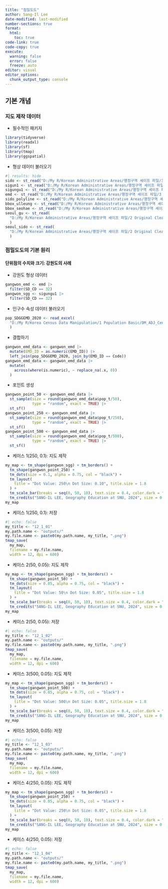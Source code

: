 ```yaml
---
title: "점밀도도"
author: Sang-Il Lee
date-modified: last-modified
number-sections: true
format: 
  html: 
    toc: true
code-link: true
code-copy: true
execute: 
  warning: false
  error: false
  freeze: auto
editor: visual
editor_options: 
  chunk_output_type: console
---
```


## 기본 개념

### 지도 제작 데이터

-   필수적인 패키지

```r
library(tidyverse) 
library(readxl) 
library(sf) 
library(tmap)
library(ggspatial)
```

-   형상 데이터 불러오기

```r
#| results: hide
sido <- st_read("D:/My R/Korean Administrative Areas/행정구역 셰이프 파일/3 Generalization/2020_2Q/SIDO_2020_2Q_GEN_0050.shp", options = "ENCODING=CP949")
sigun1 <- st_read("D:/My R/Korean Administrative Areas/행정구역 셰이프 파일/3 Generalization/2020_2Q/SIGUN1_2020_2Q_GEN_0050.shp", options = "ENCODING=CP949")
sigungu1 <- st_read("D:/My R/Korean Administrative Areas/행정구역 셰이프 파일/3 Generalization/2020_2Q/SIGUNGU1_2020_2Q_GEN_0050.shp", options = "ENCODING=CP949")
emd <- st_read("D:/My R/Korean Administrative Areas/행정구역 셰이프 파일/3 Generalization/2020_2Q/EMD_2020_2Q_GEN_0050.shp", options = "ENCODING=CP949")
sido_polyline <- st_read("D:/My R/Korean Administrative Areas/행정구역 셰이프 파일/3 Generalization/2020_2Q/SIDO_Polyline_2020_2Q_GEN_0050.shp", options = "ENCODING=CP949")
bbox_ulleung <- st_read("D:/My R/Korean Administrative Areas/행정구역 셰이프 파일/3 Generalization/2020_2Q/BBOX_Ulleung_2020_2Q_GEN_0050.shp", options = "ENCODING=CP949")
bbox_seohae <- st_read("D:/My R/Korean Administrative Areas/행정구역 셰이프 파일/3 Generalization/2020_2Q/BBOX_Seohae3_2020_2Q_GEN_0050.shp", options = "ENCODING=CP949")
seoul_gu <- st_read(
  "D:/My R/Korean Administrative Areas/행정구역 셰이프 파일/2 Original Cleaning/2021_4Q/SEOUL_GU_2021_4Q.shp", options = "ENCODING=CP949"
  ) 
seoul_sido <- st_read(
  "D:/My R/Korean Administrative Areas/행정구역 셰이프 파일/2 Original Cleaning/2021_4Q/SEOUL_SIDO_2021_4Q.shp", options = "ENCODING=CP949"
  )
```

### 점밀도도의 기본 원리

#### 단위점의 수치와 크기: 강원도의 사례

-   강원도 형상 데이터

```r
gangwon_emd <- emd |> 
  filter(SD_CD == 32)
gangwon_sgg <- sigungu1 |> 
  filter(SD_CD == 32)
```

-   인구수 속성 데이터 불러오기

```r
pop_SDGGEMD_2020 <- read_excel(
  "D:/My R/Korea Census Data Manipulation/1 Population Basic/DM_ADJ_Census_2020.xlsx", sheet = 1
  )
```

-   결합하기

```r
gangwon_emd_data <- gangwon_emd |> 
  mutate(EMD_ID = as.numeric(EMD_ID)) |> 
  left_join(pop_SDGGEMD_2020, join_by(EMD_ID == Code))
gangwon_emd_data <- gangwon_emd_data |> 
  mutate(
    across(where(is.numeric), ~ replace_na(.x, 0))
  )
```

-   포인트 생성

```r
gangwon_point_50 <- gangwon_emd_data |> 
  st_sample(size = round(gangwon_emd_data$pop_t/50), 
            type = "random", exact = TRUE) |> 
  st_sf()
gangwon_point_250 <- gangwon_emd_data |> 
  st_sample(size = round(gangwon_emd_data$pop_t/250), 
            type = "random", exact = TRUE) |> 
  st_sf()
gangwon_point_500 <- gangwon_emd_data |> 
  st_sample(size = round(gangwon_emd_data$pop_t/500), 
            type = "random", exact = TRUE) |> 
  st_sf()
```

-   케이스 1(250, 0.1): 지도 제작

```r
my_map <- tm_shape(gangwon_sgg) + tm_borders() +
  tm_shape(gangwon_point_250) + 
  tm_dots(size = 0.1, alpha = 0.75, col = "black") +
  tm_layout(
    title = "Dot Value: 250\n Dot Size: 0.10", title.size = 1.8
  ) +
  tm_scale_bar(breaks = seq(0, 50, 10), text.size = 0.4, color.dark = "gray60", position = c(0.025, 0.05)) +
  tm_credits("SANG-IL LEE, Geography Education at SNU, 2024", size = 0.8, position = c(0.025, 0.01))
my_map
```

-   케이스 1(250, 0.1): 저장

```r
#| echo: false
my_title <- "12_1_01"
my.path.name <- "outputs/"
my.file.name <- paste0(my.path.name, my_title, ".png")
tmap_save(
  my_map, 
  filename = my.file.name,  
  width = 12, dpi = 600)
```

-   케이스 2(50, 0.05): 지도 제작

```r
my_map <- tm_shape(gangwon_sgg) + tm_borders() +
  tm_shape(gangwon_point_50) + 
  tm_dots(size = 0.05, alpha = 0.75, col = "black") +
  tm_layout(
    title = "Dot Value: 50\n Dot Size: 0.05", title.size = 1.8
  ) +
  tm_scale_bar(breaks = seq(0, 50, 10), text.size = 0.4, color.dark = "gray60", position = c(0.025, 0.05)) +
  tm_credits("SANG-IL LEE, Geography Education at SNU, 2024", size = 0.8, position = c(0.025, 0.01))
my_map
```

-   케이스 2(50, 0.05): 저장

```r
#| echo: false
my_title <- "12_1_02"
my.path.name <- "outputs/"
my.file.name <- paste0(my.path.name, my_title, ".png")
tmap_save(
  my_map, 
  filename = my.file.name,  
  width = 12, dpi = 600)
```

-   케이스 3(500, 0.05): 지도 제작

```r
my_map <- tm_shape(gangwon_sgg) + tm_borders() +
  tm_shape(gangwon_point_500) + 
  tm_dots(size = 0.05, alpha = 0.75, col = "black") +
  tm_layout(
    title = "Dot Value: 500\n Dot Size: 0.05", title.size = 1.8
  ) +
  tm_scale_bar(breaks = seq(0, 50, 10), text.size = 0.4, color.dark = "gray60", position = c(0.025, 0.05)) +
  tm_credits("SANG-IL LEE, Geography Education at SNU, 2024", size = 0.8, position = c(0.025, 0.01))
my_map
```

-   케이스 3(500, 0.05): 저장

```r
#| echo: false
my_title <- "12_1_03"
my.path.name <- "outputs/"
my.file.name <- paste0(my.path.name, my_title, ".png")
tmap_save(
  my_map, 
  filename = my.file.name,  
  width = 12, dpi = 600)
```

-   케이스 4(250, 0.05): 지도 제작

```r
my_map <- tm_shape(gangwon_sgg) + tm_borders() +
  tm_shape(gangwon_point_250) + 
  tm_dots(size = 0.05, alpha = 0.75, col = "black") +
  tm_layout(
    title = "Dot Value: 250\n Dot Size: 0.05", title.size = 1.8
  ) +
  tm_scale_bar(breaks = seq(0, 50, 10), text.size = 0.4, color.dark = "gray60", position = c(0.025, 0.05)) +
  tm_credits("SANG-IL LEE, Geography Education at SNU, 2024", size = 0.8, position = c(0.025, 0.01))
my_map
```

-   케이스 4(250, 0.05): 저장

```r
#| echo: false
my_title <- "12_1_04"
my.path.name <- "outputs/"
my.file.name <- paste0(my.path.name, my_title, ".png")
tmap_save(
  my_map, 
  filename = my.file.name,  
  width = 12, dpi = 600)
```
